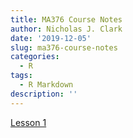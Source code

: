 ```yaml
---
title: MA376 Course Notes
author: Nicholas J. Clark
date: '2019-12-05'
slug: ma376-course-notes
categories:
  - R
tags:
  - R Markdown
description: ''
---
```


[Lesson 1](https://gallant-ritchie-afafb4.netlify.com/project/courses/2019-12-05-ma376-course-notes/)